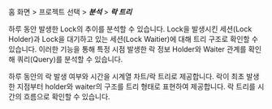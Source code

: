 홈 화면 > 프로젝트 선택 > ***분석*** > ***락 트리***

<InDoc product='cubrid,postgreslq,postgresql-v1,oracle'>

하루 동안 발생한 Lock의 추이를 분석할 수 있습니다. Lock을 발생시킨 세션(Lock Holder)과 Lock을 대기하고 있는 세션(Lock Waitier)에 대해 트리 구조로 확인할 수 있습니다. 이러한 기능을 통해 특정 시점 발생한 락 정보 Holder와 Waiter 관계를 확인해 쿼리(Query)를 분석할 수 있습니다.

</InDoc>

<Xclude product='cubrid,postgreslq,postgresql-v1,oracle'>

하루 동안의 락 발생 여부와 시간을 시계열 차트/락 트리로 제공합니다. 락이 최초 발생한 지점부터 holder와 waiter의 구조를 트리 형태로 표현하여 제공합니다. 락 트리를 시간의 흐름으로 확인할 수 있습니다.

</Xclude>